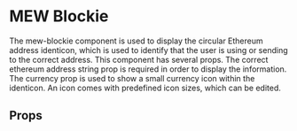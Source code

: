 

# MEW Blockie
The mew-blockie component is used to display the circular Ethereum address identicon,
 which is used to identify that the user is using or sending to the correct address. This component has several props. The correct ethereum address string prop is required in order to display the information. The currency prop is used to show a small currency icon within the identicon.
An icon comes with predefined icon sizes, which can be edited.

## Props
<Props of={MewBlockie} />
<Preview><Story id="mewblockie--mew-blockie" /></Preview>

